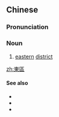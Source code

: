 {{also|东区}}
==Chinese==
{{zh-forms|s=东区}}

===Pronunciation===
{{zh-pron
|m=dōngqū
|c=dung1 keoi1
|mn=tang-khu
|cat=n
}}

===Noun===
{{zh-noun}}

# [[eastern]] [[district]]

[[zh:東區]]

====See also====
* {{zh-l|北區}}
* {{zh-l|南區}}
* {{zh-l|西區}}